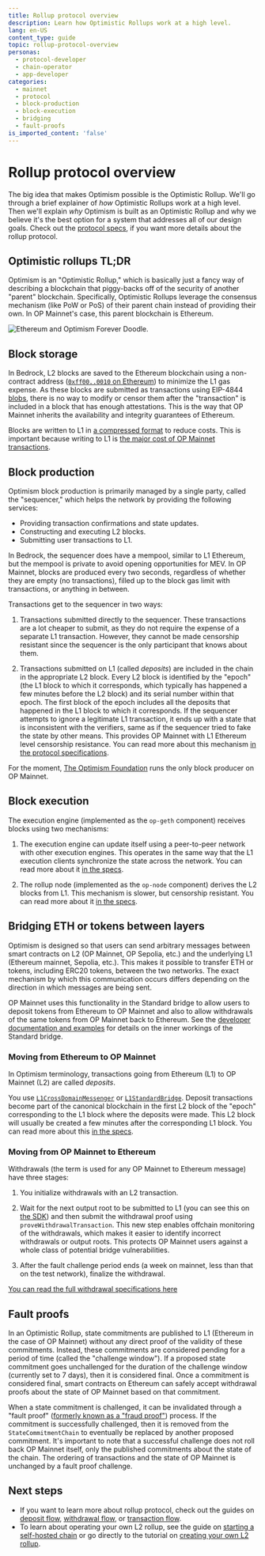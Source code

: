 ```yaml
---
title: Rollup protocol overview
description: Learn how Optimistic Rollups work at a high level.
lang: en-US
content_type: guide
topic: rollup-protocol-overview
personas:
  - protocol-developer
  - chain-operator
  - app-developer
categories:
  - mainnet
  - protocol
  - block-production
  - block-execution
  - bridging
  - fault-proofs
is_imported_content: 'false'
---
```


# Rollup protocol overview

The big idea that makes Optimism possible is the Optimistic Rollup.
We'll go through a brief explainer of *how* Optimistic Rollups work at a high level.
Then we'll explain *why* Optimism is built as an Optimistic Rollup and why we believe it's the best option for a system that addresses all of our design goals.
Check out the [protocol specs](https://specs.optimism.io/?utm_source=op-docs&utm_medium=docs), if you want more details about the rollup protocol.

## Optimistic rollups TL;DR

Optimism is an "Optimistic Rollup," which is basically just a fancy way of describing a blockchain that piggy-backs off of the security of another "parent" blockchain.
Specifically, Optimistic Rollups leverage the consensus mechanism (like PoW or PoS) of their parent chain instead of providing their own. In OP Mainnet's case, this parent blockchain is Ethereum.

![Ethereum and Optimism Forever Doodle.](/img/op-stack/protocol/ethereum-optimism-forever.png)

## Block storage

In Bedrock, L2 blocks are saved to the Ethereum blockchain using a non-contract address ([`0xff00..0010` on Ethereum](https://etherscan.io/address/0xff00000000000000000000000000000000000010)) to minimize the L1 gas expense.
As these blocks are submitted as transactions using EIP-4844 [blobs](/operators/chain-operators/management/blobs), there is no way to modify or censor them after the "transaction" is included in a block that has enough attestations.
This is the way that OP Mainnet inherits the availability and integrity guarantees of Ethereum.

Blocks are written to L1 in [a compressed format](https://specs.optimism.io/protocol/derivation.html?utm_source=op-docs&utm_medium=docs#batch-submission-wire-format) to reduce costs.
This is important because writing to L1 is [the major cost of OP Mainnet transactions](/stack/transactions/fees).

## Block production

Optimism block production is primarily managed by a single party, called the "sequencer," which helps the network by providing the following services:

*   Providing transaction confirmations and state updates.
*   Constructing and executing L2 blocks.
*   Submitting user transactions to L1.

In Bedrock, the sequencer does have a mempool, similar to L1 Ethereum, but the mempool is private to avoid opening opportunities for MEV.
In OP Mainnet, blocks are produced every two seconds, regardless of whether they are empty (no transactions), filled up to the block gas limit with transactions, or anything in between.

Transactions get to the sequencer in two ways:

1.  Transactions submitted directly to the sequencer.
    These transactions are a lot cheaper to submit, as they do not require the expense of a separate L1 transaction. However, they cannot be made censorship resistant since the sequencer is the only participant that knows about them.

2.  Transactions submitted on L1 (called *deposits*) are included in the chain in the appropriate L2 block.
    Every L2 block is identified by the "epoch" (the L1 block to which it corresponds, which typically has happened a few minutes before the L2 block) and its serial number within that epoch.
    The first block of the epoch includes all the deposits that happened in the L1 block to which it corresponds.
    If the sequencer attempts to ignore a legitimate L1 transaction, it ends up with a state that is inconsistent with the verifiers, same as if the sequencer tried to fake the state by other means.
    This provides OP Mainnet with L1 Ethereum level censorship resistance.
    You can read more about this mechanism [in the protocol specifications](https://specs.optimism.io/protocol/derivation.html?utm_source=op-docs&utm_medium=docs#deriving-the-transaction-list).

For the moment, [The Optimism Foundation](https://www.optimism.io/) runs the only block producer on OP Mainnet. 

## Block execution

The execution engine (implemented as the `op-geth` component) receives blocks using two mechanisms:

1.  The execution engine can update itself using a peer-to-peer network with other execution engines.
    This operates in the same way that the L1 execution clients synchronize the state across the network.
    You can read more about it [in the specs](https://specs.optimism.io/protocol/exec-engine.html?utm_source=op-docs&utm_medium=docs#happy-path-sync).

2.  The rollup node (implemented as the `op-node` component) derives the L2 blocks from L1.
    This mechanism is slower, but censorship resistant.
    You can read more about it [in the specs](https://specs.optimism.io/protocol/exec-engine.html?utm_source=op-docs&utm_medium=docs#worst-case-sync).

## Bridging ETH or tokens between layers

Optimism is designed so that users can send arbitrary messages between smart contracts on L2 (OP Mainnet, OP Sepolia, etc.) and the underlying L1 (Ethereum mainnet, Sepolia, etc.).
This makes it possible to transfer ETH or tokens, including ERC20 tokens, between the two networks.
The exact mechanism by which this communication occurs differs depending on the direction in which messages are being sent.

OP Mainnet uses this functionality in the Standard bridge to allow users to deposit tokens from Ethereum to OP Mainnet and also to allow withdrawals of the same tokens from OP Mainnet back to Ethereum.
See the [developer documentation and examples](/app-developers/bridging/standard-bridge) for details on the inner workings of the Standard bridge.

### Moving from Ethereum to OP Mainnet

In Optimism terminology, transactions going from Ethereum (L1) to OP Mainnet (L2) are called *deposits*.

You use [`L1CrossDomainMessenger`](https://github.com/ethereum-optimism/optimism/blob/v1.1.4/packages/contracts-bedrock/src/L1/L1CrossDomainMessenger.sol) or [`L1StandardBridge`](https://github.com/ethereum-optimism/optimism/blob/v1.1.4/packages/contracts-bedrock/src/L1/L1StandardBridge.sol).
Deposit transactions become part of the canonical blockchain in the first L2 block of the "epoch" corresponding to the L1 block where the deposits were made.
This L2 block will usually be created a few minutes after the corresponding L1 block.
You can read more about this [in the specs](https://specs.optimism.io/protocol/deposits.html?utm_source=op-docs&utm_medium=docs).

### Moving from OP Mainnet to Ethereum

Withdrawals (the term is used for any OP Mainnet to Ethereum message) have three stages:

1.  You initialize withdrawals with an L2 transaction.

2.  Wait for the next output root to be submitted to L1 (you can see this on [the SDK](https://sdk.optimism.io)) and then submit the withdrawal proof using `proveWithdrawalTransaction`.
    This new step enables offchain monitoring of the withdrawals, which makes it easier to identify incorrect withdrawals or output roots.
    This protects OP Mainnet users against a whole class of potential bridge vulnerabilities.

3.  After the fault challenge period ends (a week on mainnet, less than that on the test network), finalize the withdrawal.

[You can read the full withdrawal specifications here](https://specs.optimism.io/protocol/withdrawals.html?utm_source=op-docs&utm_medium=docs)

## Fault proofs

In an Optimistic Rollup, state commitments are published to L1 (Ethereum in the case of OP Mainnet) without any direct proof of the validity of these commitments.
Instead, these commitments are considered pending for a period of time (called the "challenge window").
If a proposed state commitment goes unchallenged for the duration of the challenge window (currently set to 7 days), then it is considered final.
Once a commitment is considered final, smart contracts on Ethereum can safely accept withdrawal proofs about the state of OP Mainnet based on that commitment.

When a state commitment is challenged, it can be invalidated through a "fault proof" ([formerly known as a "fraud proof"](https://specs.optimism.io/experimental/fault-proof/index.html?utm_source=op-docs&utm_medium=docs)) process.
If the commitment is successfully challenged, then it is removed from the `StateCommitmentChain` to eventually be replaced by another proposed commitment.
It's important to note that a successful challenge does not roll back OP Mainnet itself, only the published commitments about the state of the chain.
The ordering of transactions and the state of OP Mainnet is unchanged by a fault proof challenge.

## Next steps

*   If you want to learn more about rollup protocol, check out the guides on [deposit flow](/stack/transactions/deposit-flow), [withdrawal flow](/stack/transactions/withdrawal-flow), or [transaction flow](/stack/transactions/transaction-flow).
*   To learn about operating your own L2 rollup, see the guide on [starting a self-hosted chain](/operators/chain-operators/self-hosted) or go directly to the tutorial on [creating your own L2 rollup](/operators/chain-operators/tutorials/create-l2-rollup).
